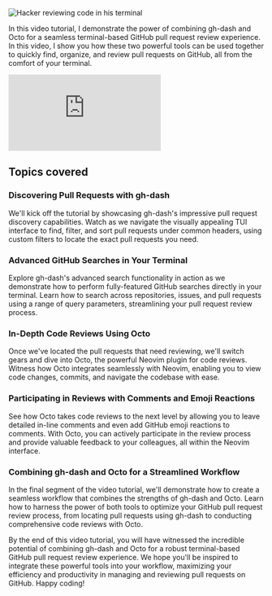 








<Image src={hackerReviewingCode2} alt="Hacker reviewing code in his terminal"  width={800} height={600}/>

In this video tutorial, I demonstrate the power of combining gh-dash and Octo for a seamless terminal-based GitHub pull request review experience. In this video, I show you how these two powerful tools can be used together to quickly find, organize, and review pull requests on GitHub, all from the comfort of your terminal.

<iframe 
  class="youtube-video"
  src="https://www.youtube.com/embed/0VbWVNWeo7M" 
  title="Master GitHub Pull Request Reviews with gh-dash and Octo - A YouTube Video Tutoria" 
  frameborder="0" 
  allow="fullscreen;">
</iframe>

## Topics covered

### Discovering Pull Requests with gh-dash

We'll kick off the tutorial by showcasing gh-dash's impressive pull request discovery capabilities. Watch as we navigate the visually appealing TUI interface to find, filter, and sort pull requests under common headers, using custom filters to locate the exact pull requests you need.

### Advanced GitHub Searches in Your Terminal

Explore gh-dash's advanced search functionality in action as we demonstrate how to perform fully-featured GitHub searches directly in your terminal. Learn how to search across repositories, issues, and pull requests using a range of query parameters, streamlining your pull request review process.

### In-Depth Code Reviews Using Octo

Once we've located the pull requests that need reviewing, we'll switch gears and dive into Octo, the powerful Neovim plugin for code reviews. Witness how Octo integrates seamlessly with Neovim, enabling you to view code changes, commits, and navigate the codebase with ease.

### Participating in Reviews with Comments and Emoji Reactions

See how Octo takes code reviews to the next level by allowing you to leave detailed in-line comments and even add GitHub emoji reactions to comments. With Octo, you can actively participate in the review process and provide valuable feedback to your colleagues, all within the Neovim interface.

### Combining gh-dash and Octo for a Streamlined Workflow

In the final segment of the video tutorial, we'll demonstrate how to create a seamless workflow that combines the strengths of gh-dash and Octo. Learn how to harness the power of both tools to optimize your GitHub pull request review process, from locating pull requests using gh-dash to conducting comprehensive code reviews with Octo.

By the end of this video tutorial, you will have witnessed the incredible potential of combining gh-dash and Octo for a robust terminal-based GitHub pull request review experience. We hope you'll be inspired to integrate these powerful tools into your workflow, maximizing your efficiency and productivity in managing and reviewing pull requests on GitHub. Happy coding!
